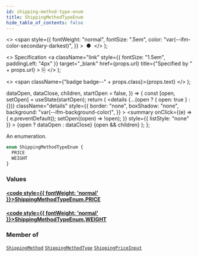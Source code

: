 ```yaml
---
id: shipping-method-type-enum
title: ShippingMethodTypeEnum
hide_table_of_contents: false
---
```


  <>
    <span
      style={{
        fontWeight: "normal",
        fontSize: ".5em",
        color: "var(--ifm-color-secondary-darkest)",
      }}
    >
      &nbsp;●&nbsp;
    </span>
  </>
);

  <>
    Specification
    <a
      className="link"
      style={{ fontSize: "1.5em", paddingLeft: "4px" }}
      target="\_blank"
      href={props.url}
      title={"Specified by " + props.url}
    >
      ⎘
    </a>
  </>
);

  <>
    <span className={"badge badge--" + props.class}>{props.text}</span>
  </>
);


  dataOpen,
  dataClose,
  children,
  startOpen = false,
}) => {
  const [open, setOpen] = useState(startOpen);
  return (
    <details
      {...(open ? { open: true } : {})}
      className="details"
      style={{
        border: "none",
        boxShadow: "none",
        background: "var(--ifm-background-color)",
      }}
    >
      <summary
        onClick={(e) => {
          e.preventDefault();
          setOpen((open) => !open);
        }}
        style={{ listStyle: "none" }}
      >
        {open ? dataOpen : dataClose}
      </summary>
      {open && children}
    </details>
  );
};

An enumeration.

```graphql
enum ShippingMethodTypeEnum {
  PRICE
  WEIGHT
}
```

### Values

#### [<code style={{ fontWeight: 'normal' }}>ShippingMethodTypeEnum.<b>PRICE</b></code>](#)

>

#### [<code style={{ fontWeight: 'normal' }}>ShippingMethodTypeEnum.<b>WEIGHT</b></code>](#)

>

### Member of

[`ShippingMethod`](../../../api-storefront/shipping/objects/shipping-method) <Badge class="secondary" text="object"/><Bullet />[`ShippingMethodType`](../../../api-storefront/shipping/objects/shipping-method-type) <Badge class="secondary" text="object"/><Bullet />[`ShippingPriceInput`](../../../api-storefront/shipping/inputs/shipping-price-input) <Badge class="secondary" text="input"/>
